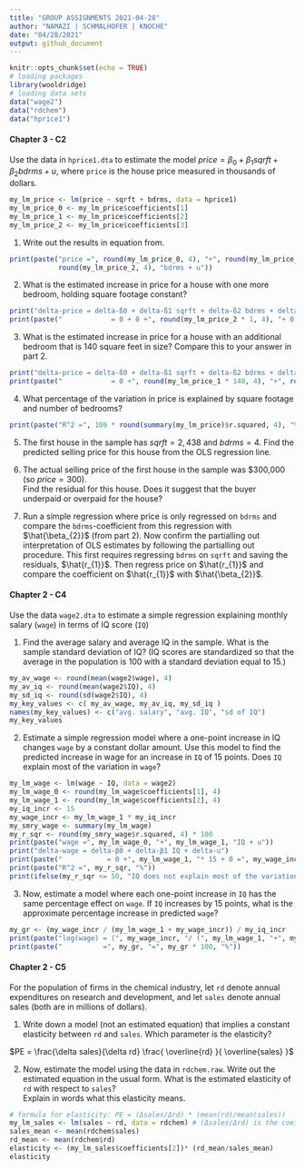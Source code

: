 ```yaml
---
title: "GROUP ASSIGNMENTS 2021-04-28"
author: "NAMAZI | SCHMALHOFER | KNOCHE"
date: "04/28/2021"
output: github_document
---
```


```r
knitr::opts_chunk$set(echo = TRUE)
# loading packages
library(wooldridge)
# loading data sets 
data("wage2")
data("rdchem")
data("hprice1")
```

#### Chapter 3 - C2
Use the data in `hprice1.dta` to estimate the model $price = \beta_{0} + \beta_{1} sqrft + \beta_{2} bdrms + u$, where `price` is the house price measured in thousands of dollars.

```r
my_lm_price <- lm(price ~ sqrft + bdrms, data = hprice1)
my_lm_price_0 <- my_lm_price$coefficients[1]
my_lm_price_1 <- my_lm_price$coefficients[2]
my_lm_price_2 <- my_lm_price$coefficients[3]
```

1. Write out the results in equation from.
```r
print(paste("price =", round(my_lm_price_0, 4), "+", round(my_lm_price_1, 4), "sqrft +",
            round(my_lm_price_2, 4), "bdrms + u"))
```

2. What is the estimated increase in price for a house with one more bedroom, holding square footage constant?
```r
print("delta-price = delta-ß0 + delta-ß1 sqrft + delta-ß2 bdrms + delta-u")
print(paste("            = 0 + 0 +", round(my_lm_price_2 * 1, 4), "+ 0 =", round(my_lm_price_2 * 1, 4)))
```

3. What is the estimated increase in price for a house with an additional bedroom that is
140 square feet in size? Compare this to your answer in part 2.
```r
print("delta-price = delta-ß0 + delta-ß1 sqrft + delta-ß2 bdrms + delta-u")
print(paste("            = 0 +", round(my_lm_price_1 * 140, 4), "+", round(my_lm_price_2 * 1, 4), "+ 0 =", round(my_lm_price_1 * 140, 4) + round(my_lm_price_2 * 1, 4)))
```

4. What percentage of the variation in price is explained by square footage and number of
bedrooms?
```r
print(paste("R^2 =", 100 * round(summary(my_lm_price)$r.squared, 4), "%"))
```

5. The first house in the sample has $sqrft = 2,438$ and $bdrms = 4$. Find the predicted
selling price for this house from the OLS regression line.

6. The actual selling price of the first house in the sample was \$300,000 (so $price = 300$).  
Find the residual for this house. Does it suggest that the buyer underpaid or overpaid
for the house?

7. Run a simple regression where price is only regressed on `bdrms` and compare the `bdrms`-coefficient from this regression with $\hat{\beta_{2}}$ (from part 2). Now confirm the partialling out interpretation of OLS estimates by following the partialling out procedure. This first requires regressing `bdrms` on `sqrft` and saving the residuals, $\hat{r_{1}}$. Then regress price on $\hat{r_{1}}$ and compare the coefficient on $\hat{r_{1}}$ with $\hat{\beta_{2}}$.

#### Chapter 2 - C4
Use the data `wage2.dta` to estimate a simple regression explaining monthly salary (`wage`) in terms of IQ score (`IQ`)

1. Find the average salary and average IQ in the sample. What is the sample standard deviation of IQ? (IQ scores are standardized so that the average in the population is 100 with a standard deviation equal to 15.)   

```r
my_av_wage <- round(mean(wage2$wage), 4)
my_av_iq <- round(mean(wage2$IQ), 4)
my_sd_iq <- round(sd(wage2$IQ), 4)
my_key_values <- c( my_av_wage, my_av_iq, my_sd_iq )
names(my_key_values) <- c("avg. salary", "avg. IQ", "sd of IQ")
my_key_values
```

2. Estimate a simple regression model where a one-point increase in IQ changes `wage` by a constant dollar amount. Use this model to find the predicted increase in wage for an increase in `IQ` of 15 points. Does `IQ` explain most of the variation in `wage`?
```r
my_lm_wage <- lm(wage ~ IQ, data = wage2)
my_lm_wage_0 <- round(my_lm_wage$coefficients[1], 4)
my_lm_wage_1 <- round(my_lm_wage$coefficients[2], 4)
my_iq_incr <- 15
my_wage_incr <- my_lm_wage_1 * my_iq_incr
my_smry_wage <- summary(my_lm_wage)
my_r_sqr <- round(my_smry_wage$r.squared, 4) * 100
print(paste("wage =", my_lm_wage_0, "+", my_lm_wage_1, "IQ + u"))
print("delta-wage = delta-β0 + delta-β1 IQ + delta-u")
print(paste("           = 0 +", my_lm_wage_1, "* 15 + 0 =", my_wage_incr))
print(paste("R^2 =", my_r_sqr, "%"))
print(ifelse(my_r_sqr <= 50, "IQ does not explain most of the variation in wage.", "IQ explains most of the variation in wage."))
```

3. Now, estimate a model where each one-point increase in `IQ` has the same percentage effect on `wage`. If `IQ` increases by 15 points, what is the approximate percentage increase in predicted `wage`?
```r
my_gr <- (my_wage_incr / (my_lm_wage_1 + my_wage_incr)) / my_iq_incr
print(paste("log(wage) = (", my_wage_incr, "/ (", my_lm_wage_1, "+", my_wage_incr, ")) /", my_iq_incr))
print(paste("          =", my_gr, "=", my_gr * 100, "%"))
```

#### Chapter 2 - C5
For the population of firms in the chemical industry, let `rd` denote annual expenditures on research and development, and let `sales` denote annual sales (both are in millions of dollars).   

1. Write down a model (not an estimated equation) that implies a constant elasticity between `rd` and `sales`. Which parameter is the elasticity?

$PE = \frac{\delta sales}{\delta rd} \frac{ \overline{rd} }{ \overline{sales} }$

2. Now, estimate the model using the data in `rdchem.raw`. Write out the estimated equation in the usual form. What is the estimated elasticity of `rd` with respect to `sales`?  
Explain in words what this elasticity means.

```r
# formula for elasticity: PE = (Δsales/Δrd) * (mean(rd)/mean(sales))
my_lm_sales <- lm(sales ~ rd, data = rdchem) # (Δsales/Δrd) is the coefficient 22,2 from regression
sales_mean <- mean(rdchem$sales)
rd_mean <- mean(rdchem$rd)
elasticity <- (my_lm_sales$coefficients[2])* (rd_mean/sales_mean)
elasticity
```
